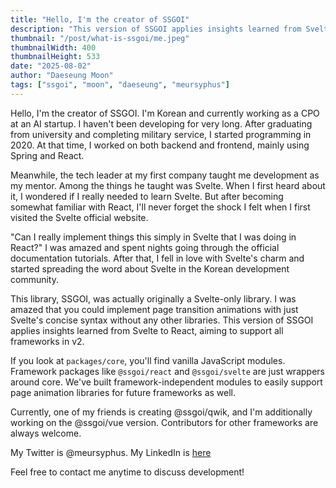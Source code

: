 ```yaml
---
title: "Hello, I'm the creator of SSGOI"
description: "This version of SSGOI applies insights learned from Svelte to React, aiming to support all frameworks in v2."
thumbnail: "/post/what-is-ssgoi/me.jpeg"
thumbnailWidth: 400
thumbnailHeight: 533
date: "2025-08-02"
author: "Daeseung Moon"
tags: ["ssgoi", "moon", "daeseung", "meursyphus"]
---
```


Hello, I'm the creator of SSGOI. I'm Korean and currently working as a CPO at an AI startup. I haven't been developing for very long. After graduating from university and completing military service, I started programming in 2020. At that time, I worked on both backend and frontend, mainly using Spring and React.

Meanwhile, the tech leader at my first company taught me development as my mentor. Among the things he taught was Svelte. When I first heard about it, I wondered if I really needed to learn Svelte. But after becoming somewhat familiar with React, I'll never forget the shock I felt when I first visited the Svelte official website.

"Can I really implement things this simply in Svelte that I was doing in React?" I was amazed and spent nights going through the official documentation tutorials. After that, I fell in love with Svelte's charm and started spreading the word about Svelte in the Korean development community.

This library, SSGOI, was actually originally a Svelte-only library. I was amazed that you could implement page transition animations with just Svelte's concise syntax without any other libraries. This version of SSGOI applies insights learned from Svelte to React, aiming to support all frameworks in v2.

If you look at `packages/core`, you'll find vanilla JavaScript modules. Framework packages like `@ssgoi/react` and `@ssgoi/svelte` are just wrappers around core. We've built framework-independent modules to easily support page animation libraries for future frameworks as well.

Currently, one of my friends is creating @ssgoi/qwik, and I'm additionally working on the @ssgoi/vue version. Contributors for other frameworks are always welcome.

My Twitter is @meursyphus.
My LinkedIn is [here](https://www.linkedin.com/in/%EB%AC%B8%EB%8C%80%EC%8A%B9/)

Feel free to contact me anytime to discuss development!
